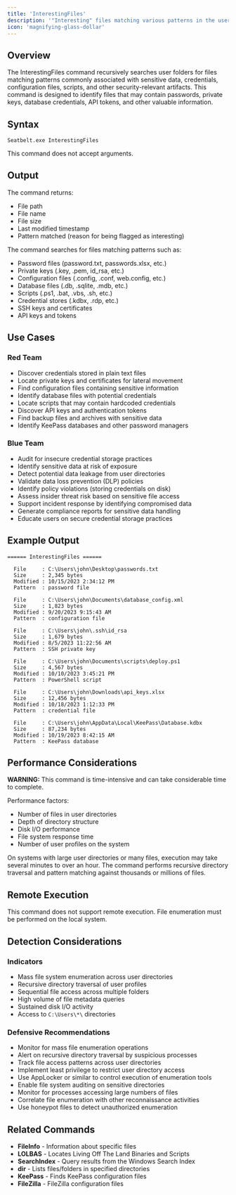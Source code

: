 ```yaml
---
title: 'InterestingFiles'
description: '"Interesting" files matching various patterns in the user\'s folder. Note: takes non-trivial time'
icon: 'magnifying-glass-dollar'
---
```


## Overview

The InterestingFiles command recursively searches user folders for files matching patterns commonly associated with sensitive data, credentials, configuration files, scripts, and other security-relevant artifacts. This command is designed to identify files that may contain passwords, private keys, database credentials, API tokens, and other valuable information.

## Syntax

```
Seatbelt.exe InterestingFiles
```

This command does not accept arguments.

## Output

The command returns:
- File path
- File name
- File size
- Last modified timestamp
- Pattern matched (reason for being flagged as interesting)

The command searches for files matching patterns such as:
- Password files (password.txt, passwords.xlsx, etc.)
- Private keys (.key, .pem, id_rsa, etc.)
- Configuration files (.config, .conf, web.config, etc.)
- Database files (.db, .sqlite, .mdb, etc.)
- Scripts (.ps1, .bat, .vbs, .sh, etc.)
- Credential stores (.kdbx, .rdp, etc.)
- SSH keys and certificates
- API keys and tokens

## Use Cases

### Red Team
- Discover credentials stored in plain text files
- Locate private keys and certificates for lateral movement
- Find configuration files containing sensitive information
- Identify database files with potential credentials
- Locate scripts that may contain hardcoded credentials
- Discover API keys and authentication tokens
- Find backup files and archives with sensitive data
- Identify KeePass databases and other password managers

### Blue Team
- Audit for insecure credential storage practices
- Identify sensitive data at risk of exposure
- Detect potential data leakage from user directories
- Validate data loss prevention (DLP) policies
- Identify policy violations (storing credentials on disk)
- Assess insider threat risk based on sensitive file access
- Support incident response by identifying compromised data
- Generate compliance reports for sensitive data handling
- Educate users on secure credential storage practices

## Example Output

```
====== InterestingFiles ======

  File     : C:\Users\john\Desktop\passwords.txt
  Size     : 2,345 bytes
  Modified : 10/15/2023 2:34:12 PM
  Pattern  : password file

  File     : C:\Users\john\Documents\database_config.xml
  Size     : 1,823 bytes
  Modified : 9/20/2023 9:15:43 AM
  Pattern  : configuration file

  File     : C:\Users\john\.ssh\id_rsa
  Size     : 1,679 bytes
  Modified : 8/5/2023 11:22:56 AM
  Pattern  : SSH private key

  File     : C:\Users\john\Documents\scripts\deploy.ps1
  Size     : 4,567 bytes
  Modified : 10/10/2023 3:45:21 PM
  Pattern  : PowerShell script

  File     : C:\Users\john\Downloads\api_keys.xlsx
  Size     : 12,456 bytes
  Modified : 10/18/2023 1:12:33 PM
  Pattern  : credential file

  File     : C:\Users\john\AppData\Local\KeePass\Database.kdbx
  Size     : 87,234 bytes
  Modified : 10/19/2023 8:42:15 AM
  Pattern  : KeePass database
```

## Performance Considerations

**WARNING:** This command is time-intensive and can take considerable time to complete.

Performance factors:
- Number of files in user directories
- Depth of directory structure
- Disk I/O performance
- File system response time
- Number of user profiles on the system

On systems with large user directories or many files, execution may take several minutes to over an hour. The command performs recursive directory traversal and pattern matching against thousands or millions of files.

## Remote Execution

This command does not support remote execution. File enumeration must be performed on the local system.

## Detection Considerations

### Indicators
- Mass file system enumeration across user directories
- Recursive directory traversal of user profiles
- Sequential file access across multiple folders
- High volume of file metadata queries
- Sustained disk I/O activity
- Access to `C:\Users\*\` directories

### Defensive Recommendations
- Monitor for mass file enumeration operations
- Alert on recursive directory traversal by suspicious processes
- Track file access patterns across user directories
- Implement least privilege to restrict user directory access
- Use AppLocker or similar to control execution of enumeration tools
- Enable file system auditing on sensitive directories
- Monitor for processes accessing large numbers of files
- Correlate file enumeration with other reconnaissance activities
- Use honeypot files to detect unauthorized enumeration

## Related Commands

- **FileInfo** - Information about specific files
- **LOLBAS** - Locates Living Off The Land Binaries and Scripts
- **SearchIndex** - Query results from the Windows Search Index
- **dir** - Lists files/folders in specified directories
- **KeePass** - Finds KeePass configuration files
- **FileZilla** - FileZilla configuration files
